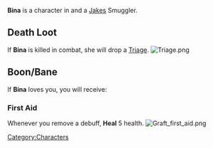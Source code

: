 

{{Infobox
| name     = Bina
| image    = Bina.png
| race     = Human
| location = Havaria - Murder Bay
| source   = 
| reward   = 
| related  = Jakes - Smuggler
| ID       =
}}{{quote|Bina comes from a long line of warriors, known for getting the job done.|Bina's Compendium Description}}'''Bina''' is a character in {{Gamename}} and a [[Jakes]] Smuggler.

== Death Loot ==
If '''Bina''' is killed in combat, she will drop a [[Triage]].
[[File:Triage.png|none|thumb]]

== Boon/Bane ==
If '''Bina''' loves you, you will receive:

=== First Aid ===
Whenever you remove a debuff, '''Heal''' 5 health.
[[File:Graft first aid.png|none|thumb]]
<br />
[[Category:Characters]]